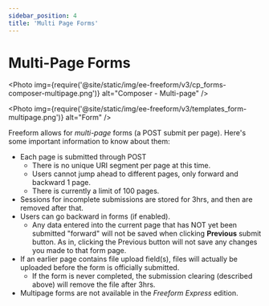 ```yaml
---
sidebar_position: 4
title: 'Multi Page Forms'
---
```



# Multi-Page Forms

<Photo
  img={require('@site/static/img/ee-freeform/v3/cp_forms-composer-multipage.png')}
  alt="Composer - Multi-page"
/>

<Photo
  img={require('@site/static/img/ee-freeform/v3/templates_form-multipage.png')}
  alt="Form"
/>

Freeform allows for _multi-page_ forms (a POST submit per page). Here's some important information to know about them:

- Each page is submitted through POST
  - There is no unique URI segment per page at this time.
  - Users cannot jump ahead to different pages, only forward and backward 1 page.
  - There is currently a limit of 100 pages.
- Sessions for incomplete submissions are stored for 3hrs, and then are removed after that.
- Users can go backward in forms (if enabled).
  - Any data entered into the current page that has NOT yet been submitted "forward" will not be saved when clicking **Previous** submit button. As in, clicking the Previous button will not save any changes you made to that form page.
- If an earlier page contains file upload field(s), files will actually be uploaded before the form is officially submitted.
  - If the form is never completed, the submission clearing (described above) will remove the file after 3hrs.
- Multipage forms are not available in the _Freeform Express_ edition.
